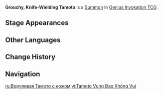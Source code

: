 {{Genius Invokation TCG Infobox
|id          = 116091
|image       = Grouchy, Knife-Wielding Tamoto Summon.png
|type        = Summon
|group       = Chiori's Automaton Dolls
|summontype  = Character Card Skill
|createdby   = Fluttering Hasode
|effect      = '''End Phase:''' Deal 1 {{Color|Geo DMG}}.<br>'''While this card is on the field:''' '''Physical DMG''' dealt by your Chiori is converted to {{Color|Geo DMG}}, and {{Color|Geo DMG}} dealt by Normal Attacks +1.
|usage       = 2
|source1     = 
}}
'''Grouchy, Knife-Wielding Tamoto''' is a [[Summon]] in [[Genius Invokation TCG]].

==Stage Appearances==
{{Genius Invokation TCG Stage Appearances|Createdby=Chiori (Character Card)}}

==Other Languages==
{{Other Languages
|en       = Grouchy, Knife-Wielding Tamoto
|zhs      = 不悦挥刀之袖
|zhs_rm   = 
|zht      = 不悅揮刀之袖
|zht_rm   = 
|zh_tl    = 
|ja       = 嫌々刀を振るうたもと
|ja_rm    = Iyaiya Katana wo Furuu Tamoto
|ja_tl    = Grouchy, Sword-Wielding Tamoto
|ko       = 검을 휘두르기 싫은 타모토
|ko_tl    = 
|es       = Tamoto descontenta
|es_tl    = Discontent Tamoto
|fr       = Tamoto « Coutelas mécontent »
|fr_tl    = "Displeased Kitchen Knife" Tamoto
|ru       = Ворчливая Тамото с ножом
|ru_tl    = Grouchy Tamoto With a Knife
|th       = Grouchy, Knife-Wielding Tamoto
|vi       = Tamoto Vung Đao Không Vui
|vi_tl    = 
|de       = Mürrische, messerschwingende Tamoto
|de_tl    = Grouchy, Knife-Wielding Tamoto
|id       = Grouchy, Knife-Wielding Tamoto
|pt       = Tamoto Rabugenta Empunhando Facas
|pt_tl    = 
|tr       = Huysuz ve Bıçaklı Tamoto
|tr_tl    = 
|it       = Tamoto irascibile con coltello
|it_tl    = 
}}

==Change History==
{{Change History|5.1}}

==Navigation==
{{Genius Invokation TCG Navbox|Summon}}

[[ru:Ворчливая Тамото с ножом]]
[[vi:Tamoto Vung Đao Không Vui]]